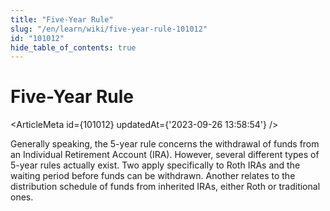 ```yaml
---
title: "Five-Year Rule"
slug: "/en/learn/wiki/five-year-rule-101012"
id: "101012"
hide_table_of_contents: true
---
```



# Five-Year Rule

<ArticleMeta id={101012} updatedAt={'2023-09-26 13:58:54'} />
<div className='border-solid border-b border-t-0 my-4 border-[var(--ifm-color-gray-300)]' />

Generally speaking, the 5-year rule concerns the withdrawal of funds from an Individual Retirement Account (IRA). However, several different types of 5-year rules actually exist. Two apply specifically to Roth IRAs and the waiting period before funds can be withdrawn. Another relates to the distribution schedule of funds from inherited IRAs, either Roth or traditional ones.
